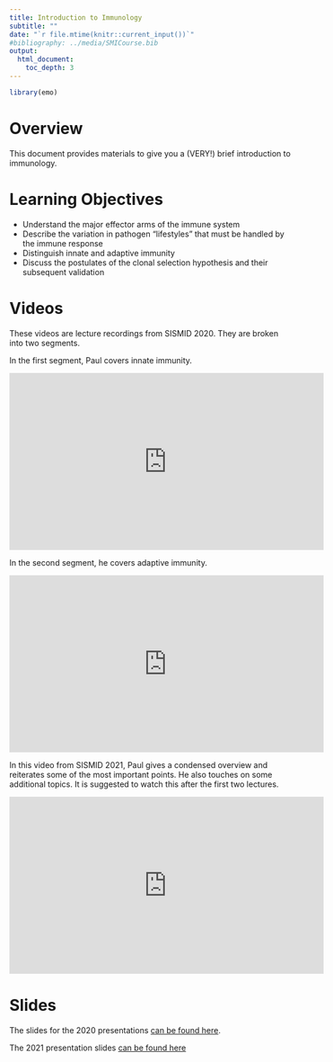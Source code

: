 ```yaml
---
title: Introduction to Immunology
subtitle: ""
date: "`r file.mtime(knitr::current_input())`"
#bibliography: ../media/SMICourse.bib
output: 
  html_document:
    toc_depth: 3
---
```


```r
library(emo)
```


# Overview
This document provides materials to give you a (VERY!) brief introduction to immunology.

# Learning Objectives
* Understand the major effector arms of the immune system
*  Describe the variation in pathogen “lifestyles” that must be handled by the immune response
* Distinguish innate and adaptive immunity
* Discuss the postulates of the clonal selection hypothesis and their subsequent validation


# Videos
These videos are lecture recordings from SISMID 2020. They are broken into two segments. 

In the first segment, Paul covers innate immunity.

<p>
<iframe width="560" height="315" src="https://www.youtube.com/embed/z3c4ZSmuTR0" frameborder="0" allow="accelerometer; autoplay; encrypted-media; gyroscope; picture-in-picture" allowfullscreen></iframe>
</p>


In the second segment, he covers adaptive immunity.

<p>
<iframe width="560" height="315" src="https://www.youtube.com/embed/d6IKOL-utNI" frameborder="0" allow="accelerometer; autoplay; encrypted-media; gyroscope; picture-in-picture" allowfullscreen></iframe>
</p>


In this video from SISMID 2021, Paul gives a condensed overview and reiterates some of the most important points. He also touches on some additional topics. It is suggested to watch this after the first two lectures.

<p>
<iframe width="560" height="315" src="https://www.youtube.com/embed/EaugVmqGjD0" frameborder="0" allow="accelerometer; autoplay; encrypted-media; gyroscope; picture-in-picture" allowfullscreen></iframe>
</p>



# Slides

The slides for the 2020 presentations [can be found here](./slides/Introduction_to_Immunology_Slides.pdf). 

The 2021 presentation slides [can be found here](./slides/2021_Immunology_Highlights_Slides.pdf)

